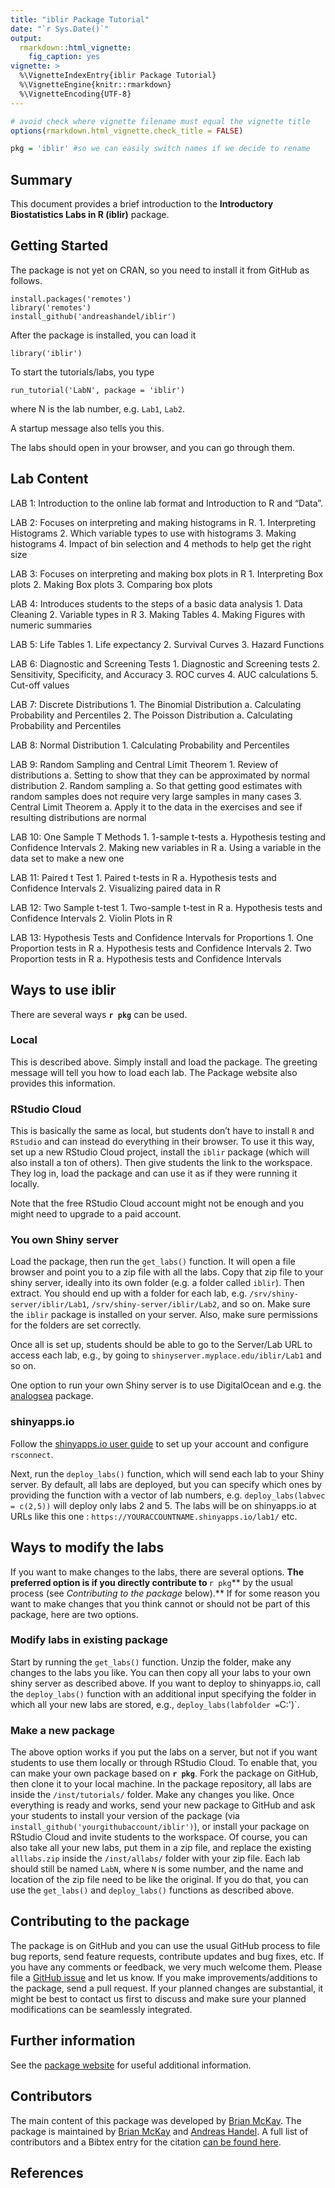 ```yaml
---
title: "iblir Package Tutorial"
date: "`r Sys.Date()`"
output:
  rmarkdown::html_vignette:
    fig_caption: yes
vignette: >
  %\VignetteIndexEntry{iblir Package Tutorial}
  %\VignetteEngine{knitr::rmarkdown}
  %\VignetteEncoding{UTF-8}
---
```


```r
# avoid check where vignette filename must equal the vignette title
options(rmarkdown.html_vignette.check_title = FALSE)
```


``` r
pkg = 'iblir' #so we can easily switch names if we decide to rename
```


## Summary

This document provides a brief introduction to the **Introductory Biostatistics Labs in R (iblir)** package.


## Getting Started

The package is not yet on CRAN, so you need to install it from GitHub as follows.

``` 
install.packages('remotes')
library('remotes')
install_github('andreashandel/iblir')
```

After the package is installed, you can load it

```
library('iblir')
```

To start the tutorials/labs, you type
```
run_tutorial('LabN', package = 'iblir')
```
where N is the lab number, e.g. `Lab1`, `Lab2`.

A startup message also tells you this.

The labs should open in your browser, and you can go through them.


## Lab Content


LAB 1: Introduction to the online lab format and Introduction to R and “Data”.  

LAB 2: Focuses on interpreting and making histograms in R. 
1.	Interpreting Histograms 
2.	Which variable types to use with histograms
3.	Making histograms 
4.	Impact of bin selection and 4 methods to help get the right size

LAB 3: Focuses on interpreting and making box plots in R
1.	Interpreting Box plots
2.	Making Box plots
3.	Comparing box plots

LAB 4: Introduces students to the steps of a basic data analysis
1.	Data Cleaning 
2.	Variable types in R
3.	Making Tables 
4.	Making Figures with numeric summaries

LAB 5: Life Tables
1.	Life expectancy 
2.	Survival Curves
3.	Hazard Functions

LAB 6: Diagnostic and Screening Tests
1.	Diagnostic and Screening tests
2.	Sensitivity, Specificity, and Accuracy
3.	ROC curves 
4.	AUC calculations
5.	Cut-off values

LAB 7: Discrete Distributions
1.	The Binomial Distribution
a.	Calculating Probability and Percentiles
2.	The Poisson Distribution
a.	Calculating Probability and Percentiles

LAB 8: Normal Distribution
1.	Calculating Probability and Percentiles

LAB 9: Random Sampling and Central Limit Theorem
1.	Review of distributions
a.	Setting to show that they can be approximated by normal distribution
2.	Random sampling
a.	So that getting good estimates with random samples does not require very large samples in many cases 
3.	Central Limit Theorem 
a.	Apply it to the data in the exercises and see if resulting distributions are normal

LAB 10: One Sample T Methods
1.	1-sample t-tests
a.	Hypothesis testing and Confidence Intervals
2.	Making new variables in R
a.	Using a variable in the data set to make a new one

LAB 11: Paired t Test
1.	Paired t-tests in R
a.	Hypothesis tests and Confidence Intervals
2.	Visualizing paired data in R

LAB 12: Two Sample t-test
1.	Two-sample t-test in R 
a.	Hypothesis tests and Confidence Intervals
2.	Violin Plots in R

LAB 13: Hypothesis Tests and Confidence Intervals for Proportions
1.	One Proportion tests in R
a.	Hypothesis tests and Confidence Intervals
2.	Two Proportion tests in R
a.	Hypothesis tests and Confidence Intervals



## Ways to use iblir

There are several ways **`r pkg`** can be used.


### Local

This is described above. Simply install and load the package. The greeting message will tell you how to load each lab. The Package website also provides this information.

### RStudio Cloud

This is basically the same as local, but students don't have to install `R` and `RStudio` and can instead do everything in their browser. 
To use it this way, set up a new RStudio Cloud project, install the `iblir` package (which will also install a ton of others). Then give students the link to the workspace. They log in, load the package and can use it as if they were running it locally.

Note that the free RStudio Cloud account might not be enough and you might need to upgrade to a paid account.

### You own Shiny server

Load the package, then run the `get_labs()` function. It will open a file browser and point you to a zip file with all the labs. Copy that zip file to your shiny server, ideally into its own folder (e.g. a folder called `iblir`). Then extract. You should end up with a folder for each lab, e.g. `/srv/shiny-server/iblir/Lab1`, `/srv/shiny-server/iblir/Lab2`, and so on. Make sure the `iblir` package is installed on your server. Also, make sure permissions for the folders are set correctly.

Once all is set up, students should be able to go to the Server/Lab URL to access each lab, e.g., by going to `shinyserver.myplace.edu/iblir/Lab1` and so on.

One option to run your own Shiny server is to use DigitalOcean and e.g. the [analogsea](https://pacha.dev/analogsea/) package.


### shinyapps.io

Follow the [shinyapps.io user guide](https://docs.rstudio.com/shinyapps.io/index.html) to set up your account and configure `rsconnect`.

Next, run the `deploy_labs()` function, which will send each lab to your Shiny server. By default, all labs are deployed, but you can specify which ones by providing the function with a vector of lab numbers, e.g. `deploy_labs(labvec = c(2,5))` will deploy only labs 2 and 5. 
The labs will be on shinyapps.io at URLs like this one : `https://YOURACCOUNTNAME.shinyapps.io/lab1/` etc.


## Ways to modify the labs

If you want to make changes to the labs, there are several options. **The preferred option is if you directly contribute to **`r pkg`** by the usual process (see _Contributing to the package_ below).** If for some reason you want to make changes that you think cannot or should not be part of this package, here are two options.


### Modify labs in existing package

Start by running the `get_labs()` function. Unzip the folder, make any changes to the labs you like. You can then copy all your labs to your own shiny server as described above. If you want to deploy to shinyapps.io, call the `deploy_labs()` function with an additional input specifying the folder in which all your new labs are stored, e.g., `deploy_labs(labfolder = `C:\tmp\mylabs\')`. 


### Make a new package

The above option works if you put the labs on a server, but not if you want students to use them locally or through RStudio Cloud. To enable that, you can make your own package based on **`r pkg`**. Fork the package on GitHub, then clone it to your local machine. In the package repository, all labs are inside the `/inst/tutorials/` folder. Make any changes you like. Once everything is ready and works, send your new package to GitHub and ask your students to install your version of the package (via `install_github('yourgithubaccount/iblir')`), or install your package on RStudio Cloud and invite students to the workspace. Of course, you can also take all your new labs, put them in a zip file, and replace the existing `alllabs.zip` inside the `/inst/allabs/` folder with your zip file. Each lab should still be named `LabN`, where `N` is some number, and the name and location of the zip file need to be like the original. If you do that, you can use the `get_labs()` and `deploy_labs()` functions as described above.




## Contributing to the package

The package is on GitHub and you can use the usual GitHub process to file bug reports, send feature requests, contribute updates and bug fixes, etc. If you have any comments or feedback, we very much welcome them. Please file a [GitHub issue](https://github.com/andreashandel/iblir/issues) and let us know. If you make improvements/additions to the package, send a pull request. If your planned changes are substantial, it might be best to contact us first to discuss and make sure your planned modifications can be seamlessly integrated.


## Further information

See the [package website](https://andreashandel.github.io/iblir/) for useful additional information.


## Contributors

The main content of this package was developed by [Brian McKay](https://brianmckay.netlify.app/). The package is maintained by [Brian McKay](https://brianmckay.netlify.app/) and [Andreas Handel](https://www.andreashandel.com/). A full list of contributors and a Bibtex entry for the citation [can be found here](https://andreashandel.github.io/iblir/authors.html).



## References
